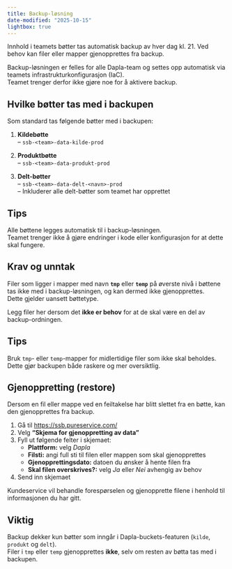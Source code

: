 ```yaml
---
title: Backup-løsning
date-modified: "2025-10-15"
lightbox: true
---
```


Innhold i teamets bøtter tas automatisk backup av hver dag kl. 21. Ved behov kan filer eller mapper gjenopprettes fra backup.

Backup-løsningen er felles for alle Dapla-team og settes opp automatisk via teamets infrastrukturkonfigurasjon (IaC).  
Teamet trenger derfor ikke gjøre noe for å aktivere backup.

## Hvilke bøtter tas med i backupen

Som standard tas følgende bøtter med i backupen:

1. **Kildebøtte**  
   – `ssb-<team>-data-kilde-prod`

2. **Produktbøtte**  
   – `ssb-<team>-data-produkt-prod`

3. **Delt-bøtter**  
   – `ssb-<team>-data-delt-<navn>-prod`  
   – Inkluderer alle delt-bøtter som teamet har opprettet

::: {.callout-tip}
## Tips
Alle bøttene legges automatisk til i backup-løsningen.  
Teamet trenger ikke å gjøre endringer i kode eller konfigurasjon for at dette skal fungere.
:::

## Krav og unntak

Filer som ligger i mapper med navn **`tmp`** eller **`temp`** på øverste nivå i bøttene tas ikke med i backup-løsningen, og kan dermed ikke gjenopprettes.  
Dette gjelder uansett bøttetype.

Legg filer her dersom det **ikke er behov** for at de skal være en del av backup-ordningen.

::: {.callout-tip}
## Tips
Bruk `tmp`- eller `temp`-mapper for midlertidige filer som ikke skal beholdes.  
Dette gjør backupen både raskere og mer oversiktlig.
:::

## Gjenoppretting (restore)

Dersom en fil eller mappe ved en feiltakelse har blitt slettet fra en bøtte, kan den gjenopprettes fra backup.

1. Gå til [https://ssb.pureservice.com/](https://ssb.pureservice.com/)  
2. Velg **“Skjema for gjenoppretting av data”**  
3. Fyll ut følgende felter i skjemaet:  
   - **Plattform:** velg *Dapla*  
   - **Filsti:** angi full sti til filen eller mappen som skal gjenopprettes  
   - **Gjenopprettingsdato:** datoen du ønsker å hente filen fra  
   - **Skal filen overskrives?:** velg *Ja* eller *Nei* avhengig av behov  
4. Send inn skjemaet

Kundeservice vil behandle forespørselen og gjenopprette filene i henhold til informasjonen du har gitt.

::: {.callout-warning}
## Viktig
Backup dekker kun bøtter som inngår i Dapla-buckets-featuren (`kilde`, `produkt` og `delt`).  
Filer i `tmp` eller `temp` gjenopprettes **ikke**, selv om resten av bøtta tas med i backupen.
:::